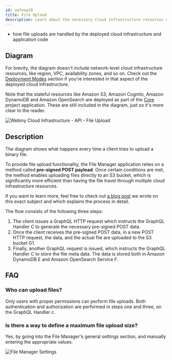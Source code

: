 ```yaml
---
id: aafeaa28
title: File Upload
description: Learn about the necessary cloud infrastructure resources on which the API project application relies on to upload files.
---
```



<Alert type="success" title="What you’ll learn">

- how file uploads are handled by the deployed cloud infrastructure and application code

</Alert>

## Diagram

<Alert type="info">

For brevity, the diagram doesn't include network-level cloud infrastructure resources, like region, VPC, availability zones, and so on. Check out the [Deployment Modes](/docs/{version}/architecture/deployment-modes/introduction) section if you're interested in that aspect of the deployed cloud infrastructure.

</Alert>

<Alert type="info">

Note that the stateful resources like Amazon S3, Amazon Cognito, Amazon DynamoDB and Amazon OpenSearch are deployed as part of the [Core](/docs/{version}/architecture/core/overview) project application. These are still included in the diagram, just so it's more clear to the reader.

</Alert>

<Image src={fmUpload} title="Webiny Cloud Infrastructure - API - File Upload" shadow={false} />

## Description

The diagram shows what happens every time a client tries to upload a binary file.

To provide file upload functionality, the File Manager application relies on a method called **pre-signed POST payload**. Once certain conditions are met, the method enables uploading files directly to an S3 bucket, which is significantly more efficient than having the file travel through multiple cloud infrastructure resources.

<Alert type="info" title="Learn more">

If you want to learn more, feel free to check out [a blog post](https://www.webiny.com/blog/upload-files-to-aws-s3-using-pre-signed-post-data-and-a-lambda-function-7a9fb06d56c1) we wrote on this exact subject and which explains the process in detail.

</Alert>

The flow consists of the following three steps:

1. The client issues a GraphQL HTTP request which instructs the GraphQL Handler <diagram-letter>C</diagram-letter> to generate the necessary pre-signed POST data.
2. Once the client receives the pre-signed POST data, in a new POST HTTP request, the data, and the actual file are uploaded to the S3 bucket <diagram-letter>G1</diagram-letter>.
3. Finally, another GraphQL request is issued, which instructs the GraphQL Handler <diagram-letter>C</diagram-letter> to store the file meta data. The data is stored both in Amazon DynamoDB <diagram-letter>E</diagram-letter> and Amazon OpenSearch Service <diagram-letter>F</diagram-letter>.

## FAQ

### Who can upload files?

Only users with proper permissions can perform file uploads. Both authentication and authorization are performed in steps one and three, on the GraphQL Handler <diagram-letter>c</diagram-letter>.

### Is there a way to define a maximum file upload size?

Yes, by going into the File Manager's general settings section, and manually entering the appropriate values.

![File Manager Settings](./assets/file-upload/fm-settings.png)
